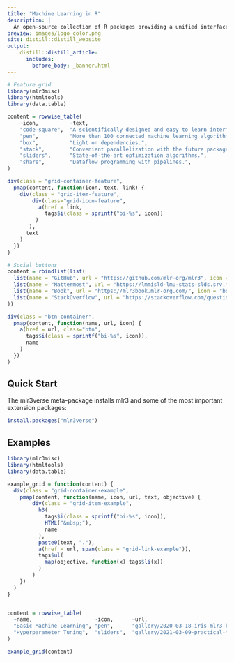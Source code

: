 ```yaml
---
title: "Machine Learning in R"
description: |
  An open-source collection of R packages providing a unified interface for machine learning in the R language.
preview: images/logo_color.png
site: distill::distill_website
output:
    distill::distill_article:
      includes:
        before_body: _banner.html
---
```


```r
# Feature grid
library(mlr3misc)
library(htmltools)
library(data.table)

content = rowwise_table(
    ~icon,          ~text,                                                    ~link,
    "code-square",  "A scientifically designed and easy to learn interface.", "index.html",
    "pen",          "More than 100 connected machine learning algorithms.",   "learners.html",
    "box",          "Light on dependencies.",                                 "index.html",
    "stack",        "Convenient parallelization with the future package.",    "https://futureverse.org/",
    "sliders",      "State-of-the-art optimization algorithms.",              "tuners.html",
    "share",        "Dataflow programming with pipelines.",                   "https://mlr3pipelines.mlr-org.com/"
)

div(class = "grid-container-feature",
  pmap(content, function(icon, text, link) {
    div(class = "grid-item-feature",
        div(class="grid-icon-feature",
          a(href = link,
            tags$i(class = sprintf("bi-%s", icon))
         )
       ),
      text
    )
  })
)
```

```r
# Social buttons
content = rbindlist(list(
  list(name = "GitHub", url = "https://github.com/mlr-org/mlr3", icon = "github"),
  list(name = "Mattermost", url = "https://lmmisld-lmu-stats-slds.srv.mwn.de/mlr_invite/", icon = "chat-dots"),
  list(name = "Book", url = "https://mlr3book.mlr-org.com/", icon = "book"),
  list(name = "StackOverflow", url = "https://stackoverflow.com/questions/tagged/mlr3", icon = "stack-overflow")
))

div(class = "btn-container",
  pmap(content, function(name, url, icon) {
    a(href = url, class="btn",
      tags$i(class = sprintf("bi-%s", icon)),
      name
    )
  })
)
```

## Quick Start

The mlr3verse meta-package installs mlr3 and some of the most important extension packages:

```r
install.packages("mlr3verse")
```

## Examples

```r
library(mlr3misc)
library(htmltools)
library(data.table)

example_grid = function(content) {
  div(class = "grid-container-example",
    pmap(content, function(name, icon, url, text, objective) {
        div(class = "grid-item-example",
          h3(
            tags$i(class = sprintf("bi-%s", icon)),
            HTML("&nbsp;"),
            name
          ),
          paste0(text, "."),
          a(href = url, span(class = "grid-link-example")),
          tags$ul(
            map(objective, function(x) tags$li(x))
          )
        )
    })
  )
}


content = rowwise_table(
  ~name,                    ~icon,      ~url,                                                                                    ~text,                                                     ~objective,
  "Basic Machine Learning", "pen",      "gallery/2020-03-18-iris-mlr3-basics/index.html",                                       "Basic machine learning",                                   list(list("Learner", "Task", "Resampling")),
  "Hyperparameter Tuning",  "sliders",  "gallery/2021-03-09-practical-tuning-series-tune-a-support-vector-machine/index.html",  "Hyperparameter tuning of a support vector machine",        list(list("Tuning space", "Tuning", "Nested Resampling"))
)

example_grid(content)
```
